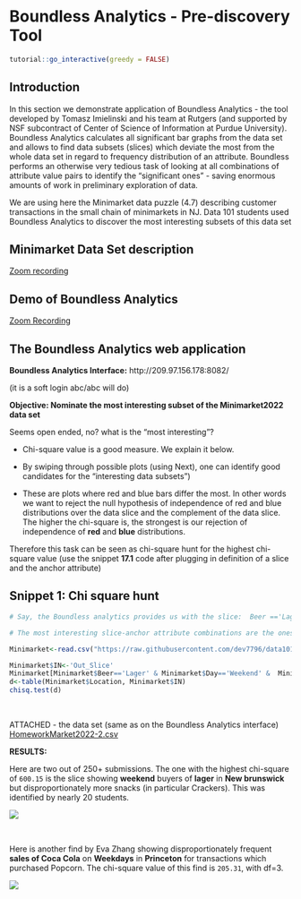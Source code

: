 # Boundless Analytics - Pre-discovery Tool {#dsaf}

<script src="files/js/dcl.js"></script>
<link rel="stylesheet" href="https://maxcdn.bootstrapcdn.com/bootstrap/3.4.1/css/bootstrap.min.css">
<script src="https://maxcdn.bootstrapcdn.com/bootstrap/3.4.1/js/bootstrap.min.js"></script>
<script src="//ajax.googleapis.com/ajax/libs/jquery/1.8.3/jquery.min.js"> </script>

```r
tutorial::go_interactive(greedy = FALSE)

```

## Introduction

In this section we demonstrate application of Boundless Analytics - the tool developed by Tomasz Imielinski and his team at Rutgers (and supported by NSF subcontract of Center of Science of Information at Purdue University). Boundless Analytics calculates all significant bar graphs from the data set and allows to find data subsets (slices) which deviate the most from the whole data set in regard to frequency distribution of an attribute. Boundless performs an otherwise very tedious task of looking at all combinations of attribute value pairs to identify the “significant ones” - saving enormous amounts of work in preliminary exploration of data. 

We are using here the Minimarket  data puzzle (4.7) describing customer transactions in the small chain of minimarkets in NJ. Data 101 students used Boundless Analytics to discover the most interesting subsets of this data set 


## Minimarket Data Set description

<a href="https://rutgers.zoom.us/rec/share/JIx-ZC0P5oXk5rnyOk_kZ8pF1XAC5rJnLGaIJGxxgLNmSzg6F-IRfUyNiQoKR9v0.MratfWX1STX2sYho">Zoom recording</a>

## Demo of Boundless Analytics 

<a href="https://rutgers.zoom.us/rec/share/bAr3uyPJA1vlGxbb6jVpvOHNFOuRgmj9TE4iSCcBn3_hS549xnqY9IePPsMgGE1i.F6P4omjuUebsQFl6">Zoom Recording</a>

## The Boundless Analytics web application 

**Boundless Analytics Interface:** http://209.97.156.178:8082/

(it is a soft login abc/abc will do)

**Objective: Nominate  the most interesting subset of  the Minimarket2022 data set**

Seems open ended, no? what is the "most interesting"?

- Chi-square value is a good measure. We explain it below.

- By swiping through possible plots (using Next), one can identify good candidates for the “interesting data subsets”) 

- These are plots where red and blue bars differ the most.  In other words we want to reject the null hypothesis of independence of red and blue distributions over the data slice and the complement of the data slice. The higher the chi-square is, the strongest is our rejection of independence of **red** and **blue** distributions. 

Therefore this task can be seen as chi-square hunt for the highest chi-square value  (use the  snippet **17.1** code after plugging in definition of a slice and the anchor attribute)

## Snippet 1: Chi square hunt

```r

# Say, the Boundless analytics provides us with the slice:  Beer =='Lager' &  Day =='Weekend' and Snacks ='Crackers' and anchor attribute is Location.  You can calculate Chisq for this slice and the Location attribute to test if distribution of locations is affected if we limit ourselves only to transactions selling Lager and Crackers on Weekends?  

# The most interesting slice-anchor attribute combinations are the ones with the largest chisq test and lowest p-value. Nevertheless do not forget about multiple hypothesis correction - since we can on chi-square hunt here!

Minimarket<-read.csv("https://raw.githubusercontent.com/dev7796/data101_tutorial/main/files/dataset/HomeworkMarket2022.csv")

Minimarket$IN<-'Out_Slice'
Minimarket[Minimarket$Beer=='Lager' & Minimarket$Day=='Weekend' &  Minimarket$Snacks =='Crackers', ]$IN<-'In_Slice'
d<-table(Minimarket$Location, Minimarket$IN)
chisq.test(d)

```

<br> 

ATTACHED - the data set (same as on the Boundless Analytics interface)
<a href="https://raw.githubusercontent.com/dev7796/data101_tutorial/main/files/dataset/HomeworkMarket2022-2.csv" download="HomeworkMarket2022-2.csv">HomeworkMarket2022-2.csv</a> 

**RESULTS: **

Here are two out of 250+ submissions.  The one with the highest chi-square of `600.15` is the slice  showing **weekend** buyers of **lager** in **New brunswick** but disproportionately more snacks (in particular Crackers). This was identified by nearly 20 students.

![](https://raw.githubusercontent.com/dev7796/data101_tutorial/main/files/img/modeling2/image.png)

<br> 

Here is another find by Eva Zhang showing disproportionately frequent **sales of Coca Cola** on **Weekdays** in **Princeton** for transactions which purchased Popcorn. The chi-square  value of this find is `205.31`, with  df=3.

![](https://raw.githubusercontent.com/dev7796/data101_tutorial/main/files/img/modeling2/image-2.png)
